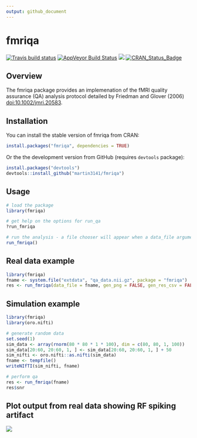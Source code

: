 ```yaml
---
output: github_document
---
```


<!-- README.md is generated from README.Rmd. Please edit that file -->

fmriqa
======

[![Travis build status](https://travis-ci.org/martin3141/fmriqa.svg?branch=master)](https://travis-ci.org/martin3141/fmriqa)
[![AppVeyor Build Status](https://ci.appveyor.com/api/projects/status/github/martin3141/fmriqa?branch=master&svg=true)](https://ci.appveyor.com/project/martin3141/fmriqa)
[![](http://cranlogs.r-pkg.org/badges/fmriqa)](http://cran.rstudio.com/web/packages/fmriqa/index.html)
[![CRAN\_Status\_Badge](http://www.r-pkg.org/badges/version/fmriqa)](https://cran.r-project.org/package=fmriqa)

## Overview
The fmriqa package provides an implemenation of the fMRI quality assurance (QA) 
analysis protocol detailed by Friedman and Glover (2006) 
<doi:10.1002/jmri.20583>.

## Installation
You can install the stable version of fmriqa from CRAN:
```r
install.packages("fmriqa", dependencies = TRUE)
```

Or the the development version from GitHub (requires `devtools` package):
```r
install.packages("devtools")
devtools::install_github("martin3141/fmriqa")
```

## Usage
```r
# load the package
library(fmriqa)

# get help on the options for run_qa
?run_fmriqa

# run the analysis - a file chooser will appear when a data_file argument is not given
run_fmriqa()
```

## Real data example
```r
library(fmriqa)
fname <- system.file("extdata", "qa_data.nii.gz", package = "fmriqa")
res <- run_fmriqa(data_file = fname, gen_png = FALSE, gen_res_csv = FALSE, tr = 3)
```

## Simulation example
```r
library(fmriqa)
library(oro.nifti)

# generate random data
set.seed(1)
sim_data <- array(rnorm(80 * 80 * 1 * 100), dim = c(80, 80, 1, 100))
sim_data[20:60, 20:60, 1, ] <- sim_data[20:60, 20:60, 1, ] + 50
sim_nifti <- oro.nifti::as.nifti(sim_data)
fname <- tempfile()
writeNIfTI(sim_nifti, fname)

# perform qa
res <- run_fmriqa(fname)
res$snr
```

## Plot output from real data showing RF spiking artifact

![](SPIKE_EG_qa_plot.png)
